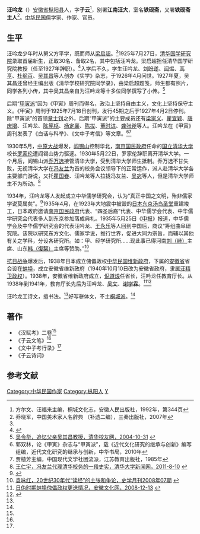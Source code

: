 '''汪吟龙'''（{{bd|？||？|}}）[[安徽省|安徽省]][[枞阳县|枞阳县]]人，字'''子云'''<ref name=tongcheng>方尔文、汪福来主编，桐城文化志，安徽人民出版社，1992年，第344页</ref>，别署'''江南汪大'''，室名'''铁砚斋'''，又署'''铁砚斋主人'''<ref name=qiao>乔晓军，中国美术家人名辞典 （补遗二编），三秦出版社，2007年</ref>。[[中华民国|中华民国]]儒学家、作家、官员。

==生平==
汪吟龙少年时从舅父方平学，既而师从[[梁启超|梁启超]]。<ref name=tongcheng/>1925年7月27日，[[清华国学研究院|清华国学研究院]]录取首届新生，正取30名、备取2名，其中包括汪吟龙。梁启超担任清华国学研究院教授（任至1927年辞职）。<ref>{{Cite web |url=http://book.ifeng.com/special/qinghuaguoxueyuan/list/200911/1122_8665_1446310.shtml |title=清华国学研究院学生名单，凤凰网，2009-11-22 |access-date=2015-02-17 |archive-date=2016-03-04 |archive-url=https://web.archive.org/web/20160304124040/http://book.ifeng.com/special/qinghuaguoxueyuan/list/200911/1122_8665_1446310.shtml |dead-url=no }}</ref>入学后不久，学生汪吟龙、[[刘盼遂|刘盼遂]]、[[闻惕|闻惕]]、[[高亨|高亨]]、[[杜纲百|杜纲百]]、[[吴其昌|吴其昌]]等人创办《实学》杂志，于1926年4月问世。1927年夏，吴其昌还曾经主编出版《清华学校研究院同学录》，由梁启超题笺，师生都有照片，同学各列小传，其中吴其昌亲自为汪吟龙等十多位同学撰写了小传。<ref>[http://www.tsinghua.org.cn/alumni/messageshtml/6001/1125449251088.htm 吴令华，追忆父亲吴其昌教授，清华校友网，2004-10-31] {{webarchive|url=https://web.archive.org/web/20150217213917/http://www.tsinghua.org.cn/alumni/messageshtml/6001/1125449251088.htm |date=2015-02-17 }}</ref>

后期“[[甲寅派|甲寅派]]”因为《甲寅》周刊而得名，政治上坚持自由主义，文化上坚持保守主义。《甲寅》周刊于1925年7月18日创刊，发行45期之后于1927年4月2日停刊。除“甲寅派”的首领[[章士钊|章士钊]]之外，后期“甲寅派”的主要成员还有[[梁家义|梁家义]]、[[瞿宣颖|瞿宣颖]]、[[唐庆增|唐庆增]]、汪吟龙、[[陈筅枢|陈筅枢]]、[[杨定襄|杨定襄]]、[[陈拔|陈拔]]、[[董时进|董时进]]、[[龚张斧|龚张斧]]等人。汪吟龙在《甲寅》周刊发表了《白话与科举》、《文中子考信》等文章。<ref>郭双林，论《甲寅》杂志与“甲寅派”，载《近代文化研究的继承与创新》编写组编，近代文化研究的继承与创新，中华书局，2010年</ref><ref>贾植芳主编，中国现代文学社团流派，江苏教育出版社，1985年</ref>

1930年5月，[[中原大战|中原大战]]爆发，[[阎锡山|阎锡山]]控制华北，[[南京国民政府|南京国民政府]]任命的[[国立清华大学|国立清华大学]]校长[[罗家伦|罗家伦]]遭阎锡山势力驱逐。1930年5月22日，罗家伦辞职离开清华大学。一个月后，阎锡山派[[乔万选|乔万选]]接管清华大学，受到清华大学师生抵制。乔万选不甘失败，无视清华大学在[[冯友兰|冯友兰]]为首的校务会议领导下的正常运作，派人赴清华大学各主要部门游说，又托[[瞿国眷|瞿国眷]]、汪吟龙等人拉拢冯友兰、[[吴宓|吴宓]]等人，但是清华大学师生不为所动。<ref>[http://news.tsinghua.edu.cn/publish/news/4216/2011/20110815143955750245779/20110815143955750245779_.html 王仁宇，冯友兰代理清华校务的一段史实，清华大学新闻网，2011-8-10] {{webarchive|url=https://web.archive.org/web/20150217213748/http://news.tsinghua.edu.cn/publish/news/4216/2011/20110815143955750245779/20110815143955750245779_.html |date=2015-02-17 }}</ref>

1934年，汪吟龙等人发起成立中华儒学研究会，认为“真正中国之文明，殆非儒家学说莫属矣”。<ref>{{Cite web |url=http://gongjushu.oversea.cnki.net/crfdhtml/r201108002/r201108002.1f7dd70.html |title=鲍炳中，评孔大事年表，载《孔子大辞典》，上海辞书出版社，1993年 |access-date=2015-02-17 |archive-url=https://web.archive.org/web/20150217214835/http://gongjushu.oversea.cnki.net/crfdhtml/r201108002/r201108002.1f7dd70.html |archive-date=2015-02-17 |dead-url=yes }}</ref>1935年4月，在1923年大地震中被毁的[[日本|日本]][[东京|东京]][[汤岛圣堂|汤岛圣堂]]重建竣工，日本政府邀请[[南京国民政府|南京国民政府]]代表、“四圣后裔”代表、中华儒学会代表、中华儒学研究会代表多人到东京参加落成典礼。1935年5月25日《[[申报|申报]]》报道，中华儒学会及中华儒学研究会的代表汪吟龙、[[王永乐_(民国)|王永乐]]等人回到中国后，商议“筹组曲阜研究院。该院以研究东方文化、儒家学说，推行世界，促进大同为宗旨，而辅以其他有关之学科，分设各研究所。如：甲、经学研究所……现此事已得河南[[刘峙|刘（峙）]]主席、山东[[韓復榘|韩（復榘）]]主席等赞助。”<ref>[http://www.literature.org.cn/Article.aspx?id=44595 袁咏红，20世纪30年代“读经”的主张和争论，史学月刊2008年07期] {{webarchive|url=https://web.archive.org/web/20150217221422/http://www.literature.org.cn/Article.aspx?id=44595 |date=2015-02-17 }}</ref>

[[抗日战争|抗日战争]]爆发后，1938年日本成立傀儡政权[[中华民国维新政府|中华民国维新政府]]，下属的[[安徽省|安徽省]]省会设在[[蚌埠|蚌埠]]，成立安徽省维新政府（1940年10月10日改为安徽省政府，隶属[[汪精卫政权|汪精卫政权]]）。1938年，安徽省维新政府成立，[[倪道烺|倪道烺]]任省长，汪吟龙任教育厅长。从1938年到1941年，教育厅长先后为汪吟龙、[[吴文_(安徽)|吴文]]、[[谢学霖|谢学霖]]。<ref>[http://www.ahage.net/bengbu/8404.html 日伪时期蚌埠傀儡政权更迭情况，安徽文化网，2008-12-13] {{webarchive|url=https://web.archive.org/web/20150217234543/http://www.ahage.net/bengbu/8404.html |date=2015-02-17 }}</ref><ref>{{Cite web |url=http://www.ahage.net/fengyun/riweianhuishengzhengfunianxuliebiaojizhiguanminglu.html |title=日伪安徽省政府年序列表及职官名录，安徽文化网，2008-06-26 |access-date=2015-02-17 |archive-url=https://web.archive.org/web/20150217235158/http://www.ahage.net/fengyun/riweianhuishengzhengfunianxuliebiaojizhiguanminglu.html |archive-date=2015-02-17 |dead-url=yes }}</ref>

汪吟龙工诗文，擅书法。<ref name=qiao/>好写骈体文，不主[[桐城派|桐城派]]。<ref name=tongcheng/>

==著作==
*《汉赋考》二卷<ref name=tongcheng/>
*《子云文笔》<ref name=tongcheng/>
*《文中子考行录》<ref name=tongcheng/>
*《子云诗词》

==参考文献==
{{reflist}}

{{中国近现代文学}}
{{DEFAULTSORT:Wang汪}}
[[Category:中华民国作家|Category:中华民国作家]]
[[Category:枞阳人|Category:枞阳人]]
[[Category:汪姓|Y]]